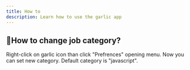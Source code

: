 ```yaml
---
title: How to
description: Learn how to use the garlic app
---
```



## 🤔How to change job category?
<Divider/>

Right-click on garlic icon than click "Prefrences" opening menu. Now you can set new category. Default category is "javascript".
